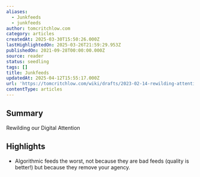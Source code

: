 ```yaml
---
aliases:
  - Junkfeeds
  - junkfeeds
author: tomcritchlow.com
category: articles
createdAt: 2025-03-30T15:50:26.000Z
lastHighlightedOn: 2025-03-26T21:59:29.953Z
publishedOn: 2021-09-28T00:00:00.000Z
source: reader
status: seedling
tags: []
title: Junkfeeds
updatedAt: 2025-04-12T15:55:17.000Z
url: 'https://tomcritchlow.com/wiki/drafts/2023-02-14-rewilding-attention/'
contentType: articles
---
```

## Summary

Rewilding our Digital Attention

## Highlights

- Algorithmic feeds the worst, not because they are bad feeds (quality is better!) but because they remove your agency.
